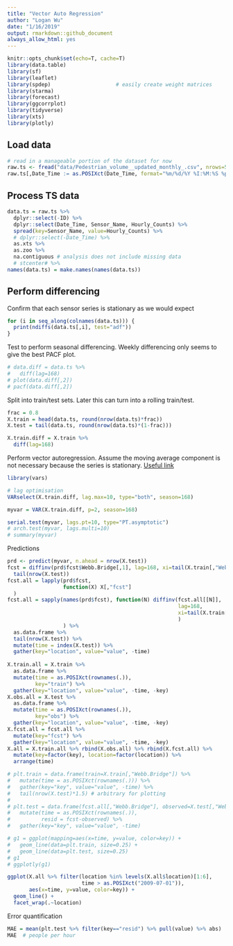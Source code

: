 ```yaml
---
title: "Vector Auto Regression"
author: "Logan Wu"
date: "1/16/2019"
output: rmarkdown::github_document
always_allow_html: yes
---
```


```r
knitr::opts_chunk$set(echo=T, cache=T)
library(data.table)
library(sf)
library(leaflet)
library(spdep)                     # easily create weight matrices
library(starma)
library(forecast)
library(ggcorrplot)
library(tidyverse)
library(xts)
library(plotly)
```

## Load data

```r
# read in a manageable portion of the dataset for now
raw.ts <- fread("data/Pedestrian_volume__updated_monthly_.csv", nrows=50000)
raw.ts[,Date_Time := as.POSIXct(Date_Time, format="%m/%d/%Y %I:%M:%S %p")]
```

## Process TS data

```r
data.ts = raw.ts %>%
  dplyr::select(-ID) %>%
  dplyr::select(Date_Time, Sensor_Name, Hourly_Counts) %>%
  spread(key=Sensor_Name, value=Hourly_Counts) %>%
  # dplyr::select(-Date_Time) %>%
  as.xts %>%
  as.zoo %>%
  na.contiguous # analysis does not include missing data
  # stcenter# %>%
names(data.ts) = make.names(names(data.ts))
```

## Perform differencing

Confirm that each sensor series is stationary as we would expect

```r
for (i in seq_along(colnames(data.ts))) {
  print(ndiffs(data.ts[,i], test="adf"))
}
```

Test to perform seasonal differencing. Weekly differencing only seems to give the best PACF plot.

```r
# data.diff = data.ts %>%
#   diff(lag=168)
# plot(data.diff[,2])
# pacf(data.diff[,2])
```

Split into train/test sets. Later this can turn into a rolling train/test.

```r
frac = 0.8
X.train = head(data.ts, round(nrow(data.ts)*frac))
X.test = tail(data.ts, round(nrow(data.ts)*(1-frac)))

X.train.diff = X.train %>%
  diff(lag=168)
```

Perform vector autoregression. Assume the moving average component is not necessary because the series is stationary. [Useful link](https://stats.stackexchange.com/questions/191851/var-forecasting-methodology)

```r
library(vars)

# lag optimisation
VARselect(X.train.diff, lag.max=10, type="both", season=168)

myvar = VAR(X.train.diff, p=2, season=168)

serial.test(myvar, lags.pt=10, type="PT.asymptotic")
# arch.test(myvar, lags.multi=10)
# summary(myvar)
```

Predictions

```r
prd <- predict(myvar, n.ahead = nrow(X.test))
fcst = diffinv(prd$fcst$Webb.Bridge[,1], lag=168, xi=tail(X.train[,"Webb.Bridge"], 168)) %>%
  tail(nrow(X.test))
fcst.all = lapply(prd$fcst,
                  function(X) X[,"fcst"]
  )
fcst.all = sapply(names(prd$fcst), function(N) diffinv(fcst.all[[N]],
                                                       lag=168,
                                                       xi=tail(X.train[,N], 168)
                                                       )
                  ) %>%
  as.data.frame %>%
  tail(nrow(X.test)) %>%
  mutate(time = index(X.test)) %>%
  gather(key="location", value="value", -time)
  
X.train.all = X.train %>%
  as.data.frame %>%
  mutate(time = as.POSIXct(rownames(.)),
         key="train") %>%
  gather(key="location", value="value", -time, -key)
X.obs.all = X.test %>%
  as.data.frame %>%
  mutate(time = as.POSIXct(rownames(.)),
         key="obs") %>%
  gather(key="location", value="value", -time, -key)
X.fcst.all = fcst.all %>%
  mutate(key="fcst") %>%
  gather(key="location", value="value", -time, -key)
X.all = X.train.all %>% rbind(X.obs.all) %>% rbind(X.fcst.all) %>%
  mutate(key=factor(key), location=factor(location)) %>%
  arrange(time)

# plt.train = data.frame(train=X.train[,"Webb.Bridge"]) %>%
#   mutate(time = as.POSIXct(rownames(.))) %>%
#   gather(key="key", value="value", -time) %>%
#   tail(nrow(X.test)*1.5) # arbitrary for plotting
# 
# plt.test = data.frame(fcst.all[,"Webb.Bridge"], observed=X.test[,"Webb.Bridge"]) %>%
#   mutate(time = as.POSIXct(rownames(.)),
#          resid = fcst-observed) %>%
#   gather(key="key", value="value", -time)

# g1 = ggplot(mapping=aes(x=time, y=value, color=key)) +
#   geom_line(data=plt.train, size=0.25) +
#   geom_line(data=plt.test, size=0.25)
# g1
# ggplotly(g1)

ggplot(X.all %>% filter(location %in% levels(X.all$location)[1:6],
                        time > as.POSIXct("2009-07-01")),
       aes(x=time, y=value, color=key)) +
  geom_line() +
  facet_wrap(.~location)
```

Error quantification

```r
MAE = mean(plt.test %>% filter(key=="resid") %>% pull(value) %>% abs)
MAE  # people per hour
```